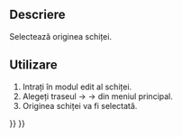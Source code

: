 <languages/>

{{Docnav
|[[Sketcher_CarbonCopy|Carbon Copy]]
|[[Sketcher_SelectHorizontalAxis|Select Horizontal Axis]]
|[[Sketcher_Workbench|Sketcher]]
|IconL=Sketcher_CarbonCopy.svg‎
|IconR=Sketcher_SelectHorizontalAxis.svg
|IconC=Workbench_Sketcher.svg
}}

<div class="mw-translate-fuzzy">
{{GuiCommand|Name=Sketcher SelectOrigin|Workbenches=[[Sketcher Workbench|Sketcher]]|MenuLocation=Sketch → Sketcher tools → Select Origin|Shortcut=Shift+Ctrl+O|Version=0.15}}
</div>

<span id="Description"></span>
==Descriere==

<div class="mw-translate-fuzzy">
Selectează originea schiței.
</div>

<span id="Usage"></span>
<div class="mw-translate-fuzzy">
==Utilizare==
</div>

<div class="mw-translate-fuzzy">
#Intrați în modul edit al schiței.
#Alegeți traseul {{KEY| Sketch}}  →  {{KEY| Sketcher tools}}  → {{KEY|[[Image:Sketcher_SelectOrigin.png|32px]] Select Origin}} din meniul principal.
#Originea schiței va fi selectată.
</div>


{{Docnav
|[[Sketcher_CarbonCopy|Carbon Copy]]
|[[Sketcher_SelectHorizontalAxis|Select Horizontal Axis]]
|[[Sketcher_Workbench|Sketcher]]
|IconL=Sketcher_CarbonCopy.svg‎
|IconR=Sketcher_SelectHorizontalAxis.svg
|IconC=Workbench_Sketcher.svg
}}

{{Sketcher_Tools_navi{{#translation:}}}}
{{Userdocnavi{{#translation:}}}}